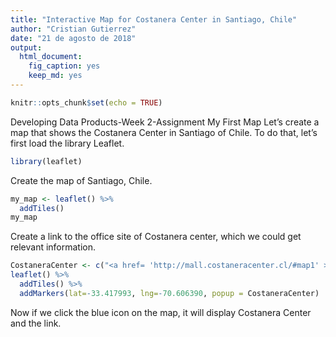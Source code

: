 ---
title: "Interactive Map for Costanera Center in Santiago, Chile"
author: "Cristian Gutierrez"
date: "21 de agosto de 2018"
output: 
  html_document: 
    fig_caption: yes
    keep_md: yes
---

```{r setup, include=FALSE}
knitr::opts_chunk$set(echo = TRUE)
```

Developing Data Products-Week 2-Assignment
My First Map
Let's create a map that shows the Costanera Center in Santiago of Chile.
To do that, let's first load the library Leaflet.

```{r}
library(leaflet)
```

Create the map of Santiago, Chile.

```{r, eval=FALSE}
my_map <- leaflet() %>%
  addTiles()
my_map
```

Create a link to the office site of Costanera center, which we could get relevant information.
```{r}
CostaneraCenter <- c("<a href= 'http://mall.costaneracenter.cl/#map1' >Costanera Center</a>")
leaflet() %>%
  addTiles() %>%
  addMarkers(lat=-33.417993, lng=-70.606390, popup = CostaneraCenter)
```
Now if we click the blue icon on the map, it will display Costanera Center and the link.
